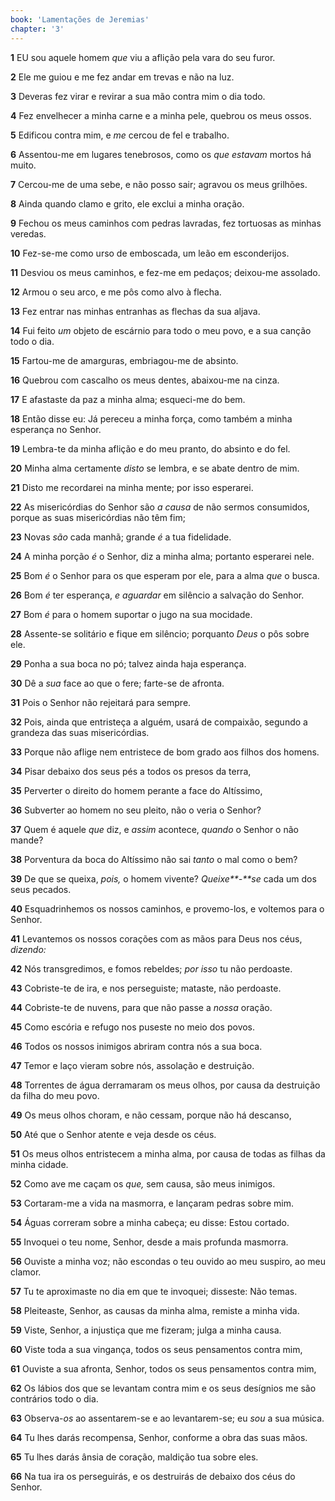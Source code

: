 ```yaml
---
book: 'Lamentações de Jeremias'
chapter: '3'
---
```


**1** EU sou aquele homem _que_ viu a aflição pela vara do seu furor.

**2** Ele me guiou e me fez andar em trevas e não na luz.

**3** Deveras fez virar e revirar a sua mão contra mim o dia todo.

**4** Fez envelhecer a minha carne e a minha pele, quebrou os meus ossos.

**5** Edificou contra mim, e _me_ cercou de fel e trabalho.

**6** Assentou-me em lugares tenebrosos, como os _que estavam_ mortos há muito.

**7** Cercou-me de uma sebe, e não posso sair; agravou os meus grilhões.

**8** Ainda quando clamo e grito, ele exclui a minha oração.

**9** Fechou os meus caminhos com pedras lavradas, fez tortuosas as minhas veredas.

**10** Fez-se-me como urso de emboscada, um leão em esconderijos.

**11** Desviou os meus caminhos, e fez-me em pedaços; deixou-me assolado.

**12** Armou o seu arco, e me pôs como alvo à flecha.

**13** Fez entrar nas minhas entranhas as flechas da sua aljava.

**14** Fui feito _um_ objeto de escárnio para todo o meu povo, e a sua canção todo o dia.

**15** Fartou-me de amarguras, embriagou-me de absinto.

**16** Quebrou com cascalho os meus dentes, abaixou-me na cinza.

**17** E afastaste da paz a minha alma; esqueci-me do bem.

**18** Então disse eu: Já pereceu a minha força, como também a minha esperança no Senhor.

**19** Lembra-te da minha aflição e do meu pranto, do absinto e do fel.

**20** Minha alma certamente _disto_ se lembra, e se abate dentro de mim.

**21** Disto me recordarei na minha mente; por isso esperarei.

**22** As misericórdias do Senhor são _a_ _causa_ de não sermos consumidos, porque as suas misericórdias não têm fim;

**23** Novas _são_ cada manhã; grande _é_ a tua fidelidade.

**24** A minha porção _é_ o Senhor, diz a minha alma; portanto esperarei nele.

**25** Bom _é_ o Senhor para os que esperam por ele, para a alma _que_ o busca.

**26** Bom _é_ ter esperança, _e aguardar_ em silêncio a salvação do Senhor.

**27** Bom _é_ para o homem suportar o jugo na sua mocidade.

**28** Assente-se solitário e fique em silêncio; porquanto _Deus_ o pôs sobre ele.

**29** Ponha a sua boca no pó; talvez ainda haja esperança.

**30** Dê a _sua_ face ao que o fere; farte-se de afronta.

**31** Pois o Senhor não rejeitará para sempre.

**32** Pois, ainda que entristeça a alguém, usará de compaixão, segundo a grandeza das suas misericórdias.

**33** Porque não aflige nem entristece de bom grado aos filhos dos homens.

**34** Pisar debaixo dos seus pés a todos os presos da terra,

**35** Perverter o direito do homem perante a face do Altíssimo,

**36** Subverter ao homem no seu pleito, não o veria o Senhor?

**37** Quem é aquele _que_ diz, e _assim_ acontece, _quando_ o Senhor o não mande?

**38** Porventura da boca do Altíssimo não sai _tanto_ o mal como o bem?

**39** De que se queixa, _pois,_ o homem vivente? _Queixe**-**se_ cada um dos seus pecados.

**40** Esquadrinhemos os nossos caminhos, e provemo-los, e voltemos para o Senhor.

**41** Levantemos os nossos corações com as mãos para Deus nos céus, _dizendo:_

**42** Nós transgredimos, e fomos rebeldes; _por isso_ tu não perdoaste.

**43** Cobriste-te de ira, e nos perseguiste; mataste, não perdoaste.

**44** Cobriste-te de nuvens, para que não passe a _nossa_ oração.

**45** Como escória e refugo nos puseste no meio dos povos.

**46** Todos os nossos inimigos abriram contra nós a sua boca.

**47** Temor e laço vieram sobre nós, assolação e destruição.

**48** Torrentes de água derramaram os meus olhos, por causa da destruição da filha do meu povo.

**49** Os meus olhos choram, e não cessam, porque não há descanso,

**50** Até que o Senhor atente e veja desde os céus.

**51** Os meus olhos entristecem a minha alma, por causa de todas as filhas da minha cidade.

**52** Como ave me caçam os _que,_ sem causa, são meus inimigos.

**53** Cortaram-me a vida na masmorra, e lançaram pedras sobre mim.

**54** Águas correram sobre a minha cabeça; eu disse: Estou cortado.

**55** Invoquei o teu nome, Senhor, desde a mais profunda masmorra.

**56** Ouviste a minha voz; não escondas o teu ouvido ao meu suspiro, ao meu clamor.

**57** Tu te aproximaste no dia em que te invoquei; disseste: Não temas.

**58** Pleiteaste, Senhor, as causas da minha alma, remiste a minha vida.

**59** Viste, Senhor, a injustiça que me fizeram; julga a minha causa.

**60** Viste toda a sua vingança, todos os seus pensamentos contra mim,

**61** Ouviste a sua afronta, Senhor, todos os seus pensamentos contra mim,

**62** Os lábios dos que se levantam contra mim e os seus desígnios me são contrários todo o dia.

**63** Observa-_os_ ao assentarem-se e ao levantarem-se; eu _sou_ a sua música.

**64** Tu lhes darás recompensa, Senhor, conforme a obra das suas mãos.

**65** Tu lhes darás ânsia de coração, maldição tua sobre eles.

**66** Na tua ira os perseguirás, e os destruirás de debaixo dos céus do Senhor.
